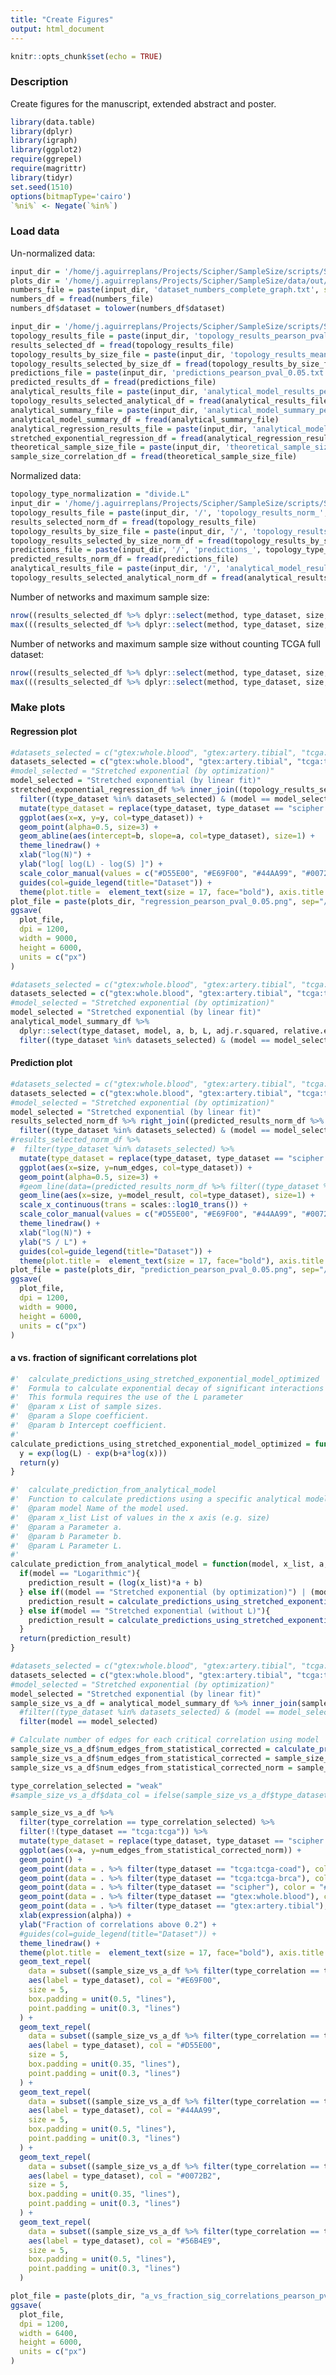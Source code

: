 ```yaml
---
title: "Create Figures"
output: html_document
---
```


```r
knitr::opts_chunk$set(echo = TRUE)
```

### Description

Create figures for the manuscript, extended abstract and poster.

```r
library(data.table)
library(dplyr)
library(igraph)
library(ggplot2)
require(ggrepel)
require(magrittr)
library(tidyr)
set.seed(1510)
options(bitmapType='cairo')
`%ni%` <- Negate(`%in%`)
```

### Load data

Un-normalized data:

```r
input_dir = '/home/j.aguirreplans/Projects/Scipher/SampleSize/scripts/SampleSizeShiny/data'
plots_dir = '/home/j.aguirreplans/Projects/Scipher/SampleSize/data/out/plots'
numbers_file = paste(input_dir, 'dataset_numbers_complete_graph.txt', sep='/')
numbers_df = fread(numbers_file)
numbers_df$dataset = tolower(numbers_df$dataset)

input_dir = '/home/j.aguirreplans/Projects/Scipher/SampleSize/scripts/SampleSizeShiny/data/example_pearson_pval_0.05'
topology_results_file = paste(input_dir, 'topology_results_pearson_pval_0.05.txt', sep='/')
results_selected_df = fread(topology_results_file)
topology_results_by_size_file = paste(input_dir, 'topology_results_mean_pearson_pval_0.05.txt', sep='/')
topology_results_selected_by_size_df = fread(topology_results_by_size_file)
predictions_file = paste(input_dir, 'predictions_pearson_pval_0.05.txt', sep='/')
predicted_results_df = fread(predictions_file)
analytical_results_file = paste(input_dir, 'analytical_model_results_pearson_pval_0.05.txt', sep='/')
topology_results_selected_analytical_df = fread(analytical_results_file)
analytical_summary_file = paste(input_dir, 'analytical_model_summary_pearson_pval_0.05.txt', sep='/')
analytical_model_summary_df = fread(analytical_summary_file)
analytical_regression_results_file = paste(input_dir, 'analytical_model_regression_results_pearson_pval_0.05.txt', sep='/')
stretched_exponential_regression_df = fread(analytical_regression_results_file)
theoretical_sample_size_file = paste(input_dir, 'theoretical_sample_size_for_correlations_of_datasets.txt', sep='/')
sample_size_correlation_df = fread(theoretical_sample_size_file)
```

Normalized data:

```r
topology_type_normalization = "divide.L"
input_dir = '/home/j.aguirreplans/Projects/Scipher/SampleSize/scripts/SampleSizeShiny/data/example_pearson_pval_0.05'
topology_results_file = paste(input_dir, '/', 'topology_results_norm_', topology_type_normalization, '_pearson_pval_0.05.txt', sep='')
results_selected_norm_df = fread(topology_results_file)
topology_results_by_size_file = paste(input_dir, '/', 'topology_results_mean_norm_', topology_type_normalization, '_pearson_pval_0.05.txt', sep='')
topology_results_selected_by_size_norm_df = fread(topology_results_by_size_file)
predictions_file = paste(input_dir, '/', 'predictions_', topology_type_normalization, '_pearson_pval_0.05.txt', sep='')
predicted_results_norm_df = fread(predictions_file)
analytical_results_file = paste(input_dir, '/', 'analytical_model_results_', topology_type_normalization, '_pearson_pval_0.05.txt', sep='')
topology_results_selected_analytical_norm_df = fread(analytical_results_file)
```

Number of networks and maximum sample size:

```r
nrow((results_selected_df %>% dplyr::select(method, type_dataset, size, rep) %>% unique()))
max(((results_selected_df %>% dplyr::select(method, type_dataset, size, rep) %>% unique()))$size)
```

Number of networks and maximum sample size without counting TCGA full dataset:

```r
nrow((results_selected_df %>% dplyr::select(method, type_dataset, size, rep) %>% filter(!(type_dataset == "tcga:tcga")) %>% unique()))
max(((results_selected_df %>% dplyr::select(method, type_dataset, size, rep) %>% filter(!(type_dataset == "tcga:tcga")) %>% unique()))$size)
```

### Make plots

#### Regression plot

```r
#datasets_selected = c("gtex:whole.blood", "gtex:artery.tibial", "tcga:tcga-coad", "tcga:tcga-brca")
datasets_selected = c("gtex:whole.blood", "gtex:artery.tibial", "tcga:tcga-coad", "tcga:tcga-brca", "scipher:complete.dataset")
#model_selected = "Stretched exponential (by optimization)"
model_selected = "Stretched exponential (by linear fit)"
stretched_exponential_regression_df %>% inner_join((topology_results_selected_analytical_df %>% dplyr::select(type_dataset, model, a, b) %>% unique()), by=c("type_dataset", "model")) %>%
  filter((type_dataset %in% datasets_selected) & (model == model_selected)) %>%
  mutate(type_dataset = replace(type_dataset, type_dataset == "scipher:complete.dataset", "scipher")) %>%
  ggplot(aes(x=x, y=y, col=type_dataset)) +
  geom_point(alpha=0.5, size=3) +
  geom_abline(aes(intercept=b, slope=a, col=type_dataset), size=1) +
  theme_linedraw() +
  xlab("log(N)") +
  ylab("log[ log(L) - log(S) ]") +
  scale_color_manual(values = c("#D55E00", "#E69F00", "#44AA99", "#0072B2", "#56B4E9")) +
  guides(col=guide_legend(title="Dataset")) +
  theme(plot.title =  element_text(size = 17, face="bold"), axis.title = element_text(size = 16, face="bold"), axis.text = element_text(size = 15), legend.text = element_text(size = 14), legend.title=element_text(size=15, face="bold"))
plot_file = paste(plots_dir, "regression_pearson_pval_0.05.png", sep="/")
ggsave(
  plot_file,
  dpi = 1200,
  width = 9000,
  height = 6000,
  units = c("px")
)
```

```r
#datasets_selected = c("gtex:whole.blood", "gtex:artery.tibial", "tcga:tcga-coad", "tcga:tcga-brca")
datasets_selected = c("gtex:whole.blood", "gtex:artery.tibial", "tcga:tcga-coad", "tcga:tcga-brca", "scipher:complete.dataset")
#model_selected = "Stretched exponential (by optimization)"
model_selected = "Stretched exponential (by linear fit)"
analytical_model_summary_df %>% 
  dplyr::select(type_dataset, model, a, b, L, adj.r.squared, relative.error.mean) %>% 
  filter((type_dataset %in% datasets_selected) & (model == model_selected)) %>% unique()
```

#### Prediction plot

```r
#datasets_selected = c("gtex:whole.blood", "gtex:artery.tibial", "tcga:tcga-coad", "tcga:tcga-brca")
datasets_selected = c("gtex:whole.blood", "gtex:artery.tibial", "tcga:tcga-coad", "tcga:tcga-brca", "scipher:complete.dataset")
#model_selected = "Stretched exponential (by optimization)"
model_selected = "Stretched exponential (by linear fit)"
results_selected_norm_df %>% right_join((predicted_results_norm_df %>% dplyr::select(type_dataset, model, model_result, size) %>% unique()), by=c("type_dataset", "size")) %>%
  filter((type_dataset %in% datasets_selected) & (model == model_selected)) %>%
#results_selected_norm_df %>%
#  filter(type_dataset %in% datasets_selected) %>%
  mutate(type_dataset = replace(type_dataset, type_dataset == "scipher:complete.dataset", "scipher")) %>%
  ggplot(aes(x=size, y=num_edges, col=type_dataset)) +
  geom_point(alpha=0.5, size=3) +
  #geom_line(data=(predicted_results_norm_df %>% filter((type_dataset %in% datasets_selected) & (model == model_selected)) %>% unique()), aes(x=size, y=model_result, col=type_dataset), size=1) +
  geom_line(aes(x=size, y=model_result, col=type_dataset), size=1) +
  scale_x_continuous(trans = scales::log10_trans()) +
  scale_color_manual(values = c("#D55E00", "#E69F00", "#44AA99", "#0072B2", "#56B4E9")) +
  theme_linedraw() +
  xlab("log(N)") +
  ylab("S / L") +
  guides(col=guide_legend(title="Dataset")) +
  theme(plot.title =  element_text(size = 17, face="bold"), axis.title = element_text(size = 16, face="bold"), axis.text = element_text(size = 15), legend.text = element_text(size = 14), legend.title=element_text(size=15, face="bold"))
plot_file = paste(plots_dir, "prediction_pearson_pval_0.05.png", sep="/")
ggsave(
  plot_file,
  dpi = 1200,
  width = 9000,
  height = 6000,
  units = c("px")
)
```

#### a vs. fraction of significant correlations plot

```r
#'  calculate_predictions_using_stretched_exponential_model_optimized
#'  Formula to calculate exponential decay of significant interactions from a list of sample sizes.
#'  This formula requires the use of the L parameter
#'  @param x List of sample sizes.
#'  @param a Slope coefficient.
#'  @param b Intercept coefficient.
#'  
calculate_predictions_using_stretched_exponential_model_optimized = function(x, L, a, b){
  y = exp(log(L) - exp(b+a*log(x)))
  return(y)
}

#'  calculate_prediction_from_analytical_model
#'  Function to calculate predictions using a specific analytical model
#'  @param model Name of the model used.
#'  @param x_list List of values in the x axis (e.g. size)
#'  @param a Parameter a.
#'  @param b Parameter b.
#'  @param L Parameter L.
#'  
calculate_prediction_from_analytical_model = function(model, x_list, a, b, L){
  if(model == "Logarithmic"){
    prediction_result = (log(x_list)*a + b)
  } else if((model == "Stretched exponential (by optimization)") | (model == "Stretched exponential (by linear fit)")){
    prediction_result = calculate_predictions_using_stretched_exponential_model_optimized(x=x_list, L=L, a=a, b=b)
  } else if(model == "Stretched exponential (without L)"){
    prediction_result = calculate_predictions_using_stretched_exponential_model_without_L(x=x_list, a=a, b=b)
  }
  return(prediction_result)
}
```

```r
#datasets_selected = c("gtex:whole.blood", "gtex:artery.tibial", "tcga:tcga-coad", "tcga:tcga-brca")
datasets_selected = c("gtex:whole.blood", "gtex:artery.tibial", "tcga:tcga-coad", "tcga:tcga-brca", "scipher:complete.dataset")
#model_selected = "Stretched exponential (by optimization)"
model_selected = "Stretched exponential (by linear fit)"
sample_size_vs_a_df = analytical_model_summary_df %>% inner_join(sample_size_correlation_df, by=c("type_dataset"="dataset")) %>% 
  #filter((type_dataset %in% datasets_selected) & (model == model_selected)) 
  filter(model == model_selected)

# Calculate number of edges for each critical correlation using model
sample_size_vs_a_df$num_edges_from_statistical_corrected = calculate_prediction_from_analytical_model(model=model_selected, x_list=sample_size_vs_a_df$sample_size_statistical_corrected, a=sample_size_vs_a_df$a, b=sample_size_vs_a_df$b, L=sample_size_vs_a_df$L)
sample_size_vs_a_df$num_edges_from_statistical_corrected = sample_size_vs_a_df$num_edges_from_statistical_corrected * sample_size_vs_a_df$max_value_in_dataset
sample_size_vs_a_df$num_edges_from_statistical_corrected_norm = sample_size_vs_a_df$num_edges_from_statistical_corrected / sample_size_vs_a_df$total_num_edges
```

```r
type_correlation_selected = "weak"
#sample_size_vs_a_df$data_col = ifelse(sample_size_vs_a_df$type_dataset == "gtex:whole.blood", "#E69F00", ifelse(sample_size_vs_a_df$type_dataset == "gtex:artery.tibial", "#D55E00", ifelse(sample_size_vs_a_df$type_dataset == "tcga:tcga-coad", "#56B4E9", ifelse(sample_size_vs_a_df$type_dataset == "tcga:tcga-brca", "#0072B2", "black"))))

sample_size_vs_a_df %>% 
  filter(type_correlation == type_correlation_selected) %>% 
  filter(!(type_dataset == "tcga:tcga")) %>% 
  mutate(type_dataset = replace(type_dataset, type_dataset == "scipher:complete.dataset", "scipher")) %>%
  ggplot(aes(x=a, y=num_edges_from_statistical_corrected_norm)) + 
  geom_point() +
  geom_point(data = . %>% filter(type_dataset == "tcga:tcga-coad"), color = "#56B4E9") +
  geom_point(data = . %>% filter(type_dataset == "tcga:tcga-brca"), color = "#0072B2") +
  geom_point(data = . %>% filter(type_dataset == "scipher"), color = "#44AA99") +
  geom_point(data = . %>% filter(type_dataset == "gtex:whole.blood"), color = "#E69F00") +
  geom_point(data = . %>% filter(type_dataset == "gtex:artery.tibial"), color = "#D55E00") +
  xlab(expression(alpha)) +
  ylab("Fraction of correlations above 0.2") +
  #guides(col=guide_legend(title="Dataset")) +
  theme_linedraw() +
  theme(plot.title =  element_text(size = 17, face="bold"), axis.title = element_text(size = 16, face="bold"), axis.text = element_text(size = 15), legend.text = element_text(size = 14), legend.title=element_text(size=15, face="bold")) +
  geom_text_repel(
    data = subset((sample_size_vs_a_df %>% filter(type_correlation == type_correlation_selected)), type_dataset == "gtex:whole.blood"),
    aes(label = type_dataset), col = "#E69F00",
    size = 5,
    box.padding = unit(0.5, "lines"),
    point.padding = unit(0.3, "lines")
  ) +
  geom_text_repel(
    data = subset((sample_size_vs_a_df %>% filter(type_correlation == type_correlation_selected)), type_dataset == "gtex:artery.tibial"),
    aes(label = type_dataset), col = "#D55E00",
    size = 5,
    box.padding = unit(0.35, "lines"),
    point.padding = unit(0.3, "lines")
  ) +
  geom_text_repel(
    data = subset((sample_size_vs_a_df %>% filter(type_correlation == type_correlation_selected) %>% mutate(type_dataset = replace(type_dataset, type_dataset == "scipher:complete.dataset", "scipher"))), type_dataset == "scipher"),
    aes(label = type_dataset), col = "#44AA99",
    size = 5,
    box.padding = unit(0.5, "lines"),
    point.padding = unit(0.3, "lines")
  ) +
  geom_text_repel(
    data = subset((sample_size_vs_a_df %>% filter(type_correlation == type_correlation_selected)), type_dataset == "tcga:tcga-brca"),
    aes(label = type_dataset), col = "#0072B2",
    size = 5,
    box.padding = unit(0.35, "lines"),
    point.padding = unit(0.3, "lines")
  ) +
  geom_text_repel(
    data = subset((sample_size_vs_a_df %>% filter(type_correlation == type_correlation_selected)), type_dataset == "tcga:tcga-coad"),
    aes(label = type_dataset), col = "#56B4E9",
    size = 5,
    box.padding = unit(0.5, "lines"),
    point.padding = unit(0.3, "lines")
  )

plot_file = paste(plots_dir, "a_vs_fraction_sig_correlations_pearson_pval_0.05.png", sep="/")
ggsave(
  plot_file,
  dpi = 1200,
  width = 6400,
  height = 6000,
  units = c("px")
)
```

